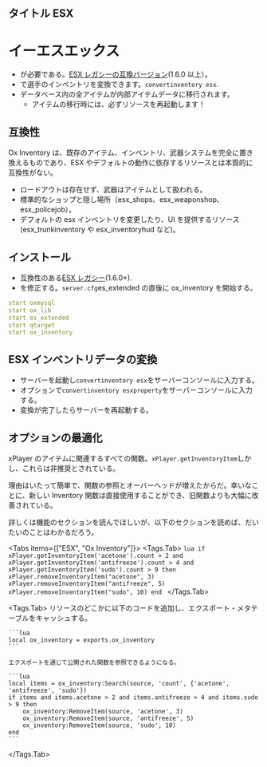 ## タイトル ESX


# イーエスエックス

- が必要である。[ESX レガシーの互換バージョン](https://github.com/esx-framework/esx_core)(1.6.0 以上）。
- で選手のインベントリを変換できます。`convertinventory esx`.
- データベース内の全アイテムが内部アイテムデータに移行されます。
  - アイテムの移行時には、必ずリソースを再起動します！

## 互換性

Ox Inventory は、既存のアイテム、インベントリ、武器システムを完全に置き換えるものであり、ESX やデフォルトの動作に依存するリソースとは本質的に互換性がない。

- ロードアウトは存在せず、武器はアイテムとして扱われる。
- 標準的なショップと隠し場所（esx_shops、esx_weaponshop、esx_policejob）。
- デフォルトの esx インベントリを変更したり、UI を提供するリソース (esx_trunkinventory や esx_inventoryhud など)。

## インストール

- 互換性のある[ESX レガシー](https://github.com/esx-framework/esx-legacy)(1.6.0+).
- を修正する。`server.cfg`es_extended の直後に ox_inventory を開始する。

```yaml
start oxmysql
start ox_lib
start es_extended
start qtarget
start ox_inventory
```

## ESX インベントリデータの変換

- サーバーを起動し`convertinventory esx`をサーバーコンソールに入力する。
- オプションで`convertinventory esxproperty`をサーバーコンソールに入力する。
- 変換が完了したらサーバーを再起動する。

## オプションの最適化

xPlayer のアイテムに関連するすべての関数。`xPlayer.getInventoryItem`しかし、これらは非推奨とされている。

理由はいたって簡単で、関数の参照とオーバーヘッドが増えたからだ。幸いなことに、新しい Inventory 関数は直接使用することができ、旧関数よりも大幅に改善されている。

詳しくは機能のセクションを読んでほしいが、以下のセクションを読めば、だいたいのことはわかるだろう。

<Tabs items={["ESX", "Ox Inventory"]}>
  <Tags.Tab>
    ```lua
    if xPlayer.getInventoryItem('acetone').count > 2 and xPlayer.getInventoryItem('antifreeze').count > 4 and xPlayer.getInventoryItem('sudo').count > 9 then
        xPlayer.removeInventoryItem("acetone", 3)
        xPlayer.removeInventoryItem("antifreeze", 5)
        xPlayer.removeInventoryItem("sudo", 10)
    end
    ```
  </Tags.Tab>

  <Tags.Tab>
    リソースのどこかに以下のコードを追加し、エクスポート・メタテーブルをキャッシュする。

    ```lua
    local ox_inventory = exports.ox_inventory
    ```

    エクスポートを通じて公開された関数を参照できるようになる。

    ```lua
    local items = ox_inventory:Search(source, 'count', {'acetone', 'antifreeze', 'sudo'})
    if items and items.acetone > 2 and items.antifreeze > 4 and items.sudo > 9 then
        ox_inventory:RemoveItem(source, 'acetone', 3)
        ox_inventory:RemoveItem(source, 'antifreeze', 5)
        ox_inventory:RemoveItem(source, 'sudo', 10)
    end
    ```

  </Tags.Tab>
</Tabs>
